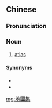{{also|地图集}}
==Chinese==
{{zh-forms|s=地图集|type=21}}

===Pronunciation===
{{zh-pron
|m=dìtújí
|c=dei6 tou4 zaap6
|cat=n
}}

===Noun===
{{zh-noun}}

# [[atlas]] {{gloss|bound collection of maps}}

====Synonyms====
* {{zh-l|大地圖}}
* {{zh-l|地圖冊}}

[[mg:地圖集]]